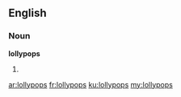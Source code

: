 ==English==

===Noun===
'''lollypops'''

# {{plural of|lollypop}}

[[ar:lollypops]]
[[fr:lollypops]]
[[ku:lollypops]]
[[my:lollypops]]
